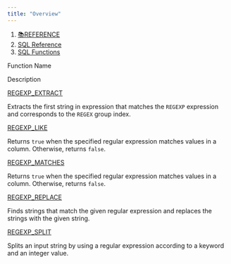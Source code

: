 ```yaml
---
title: "Overview"
---
```


1. [📚REFERENCE](/reference)
2. [SQL Reference](/reference/sql-reference)
3. [SQL Functions](/reference/sql-reference/all-functions)

Function Name

Description

[REGEXP\_EXTRACT](/reference/sql-reference/all-functions/string/regexp_extract)

Extracts the first string in expression that matches the `REGEXP` expression and corresponds to the `REGEX` group index.

[REGEXP\_LIKE](/reference/sql-reference/all-functions/regular-expressions/regexp_like)

Returns `true` when the specified regular expression matches values in a column. Otherwise, returns `false`.

[REGEXP\_MATCHES](/reference/sql-reference/all-functions/regular-expressions/regexp_matches)

Returns `true` when the specified regular expression matches values in a column. Otherwise, returns `false`.

[REGEXP\_REPLACE](/reference/sql-reference/all-functions/string/regexp_replace)

Finds strings that match the given regular expression and replaces the strings with the given string.

[REGEXP\_SPLIT](/reference/sql-reference/all-functions/string/regexp_split)

Splits an input string by using a regular expression according to a keyword and an integer value.
